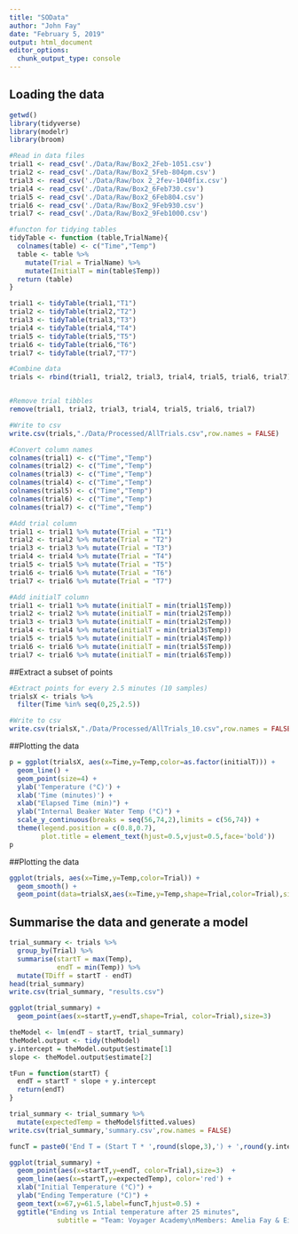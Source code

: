 ```yaml
---
title: "SOData"
author: "John Fay"
date: "February 5, 2019"
output: html_document
editor_options: 
  chunk_output_type: console
---
```

## Loading the data
```r
getwd()
library(tidyverse)
library(modelr)
library(broom)

#Read in data files
trial1 <- read_csv('./Data/Raw/Box2_2Feb-1051.csv')
trial2 <- read_csv('./Data/Raw/Box2_5Feb-804pm.csv')
trial3 <- read_csv('./Data/Raw/box 2_2fev-1040fix.csv')
trial4 <- read_csv('./Data/Raw/Box2_6Feb730.csv')
trial5 <- read_csv('./Data/Raw/Box2_6Feb804.csv')
trial6 <- read_csv('./Data/Raw/Box2_9Feb930.csv')
trial7 <- read_csv('./Data/Raw/Box2_9Feb1000.csv')

#functon for tidying tables
tidyTable <- function (table,TrialName){
  colnames(table) <- c("Time","Temp")
  table <- table %>% 
    mutate(Trial = TrialName) %>% 
    mutate(InitialT = min(table$Temp))
  return (table)
}

trial1 <- tidyTable(trial1,"T1")
trial2 <- tidyTable(trial2,"T2")
trial3 <- tidyTable(trial3,"T3")
trial4 <- tidyTable(trial4,"T4")
trial5 <- tidyTable(trial5,"T5")
trial6 <- tidyTable(trial6,"T6")
trial7 <- tidyTable(trial7,"T7")

#Combine data
trials <- rbind(trial1, trial2, trial3, trial4, trial5, trial6, trial7)


#Remove trial tibbles
remove(trial1, trial2, trial3, trial4, trial5, trial6, trial7)

#Write to csv
write.csv(trials,"./Data/Processed/AllTrials.csv",row.names = FALSE)

```

```r
#Convert column names
colnames(trial1) <- c("Time","Temp")
colnames(trial2) <- c("Time","Temp")
colnames(trial3) <- c("Time","Temp")
colnames(trial4) <- c("Time","Temp")
colnames(trial5) <- c("Time","Temp")
colnames(trial6) <- c("Time","Temp")
colnames(trial7) <- c("Time","Temp")

#Add trial column
trial1 <- trial1 %>% mutate(Trial = "T1")
trial2 <- trial2 %>% mutate(Trial = "T2")
trial3 <- trial3 %>% mutate(Trial = "T3")
trial4 <- trial4 %>% mutate(Trial = "T4")
trial5 <- trial5 %>% mutate(Trial = "T5")
trial6 <- trial6 %>% mutate(Trial = "T6")
trial7 <- trial6 %>% mutate(Trial = "T7")

#Add initialT column
trial1 <- trial1 %>% mutate(initialT = min(trial1$Temp))
trial2 <- trial2 %>% mutate(initialT = min(trial2$Temp))
trial3 <- trial3 %>% mutate(initialT = min(trial2$Temp))
trial4 <- trial4 %>% mutate(initialT = min(trial3$Temp))
trial5 <- trial5 %>% mutate(initialT = min(trial4$Temp))
trial6 <- trial6 %>% mutate(initialT = min(trial5$Temp))
trial7 <- trial6 %>% mutate(initialT = min(trial6$Temp))
```

##Extract a subset of points
```r
#Extract points for every 2.5 minutes (10 samples)
trialsX <- trials %>% 
  filter(Time %in% seq(0,25,2.5))

#Write to csv
write.csv(trialsX,"./Data/Processed/AllTrials_10.csv",row.names = FALSE)
```

##Plotting the data
```r
p = ggplot(trialsX, aes(x=Time,y=Temp,color=as.factor(initialT))) + 
  geom_line() + 
  geom_point(size=4) + 
  ylab('Temperature (°C)') +
  xlab('Time (minutes)') +
  xlab("Elapsed Time (min)") + 
  ylab("Internal Beaker Water Temp (°C)") + 
  scale_y_continuous(breaks = seq(56,74,2),limits = c(56,74)) +
  theme(legend.position = c(0.8,0.7),
        plot.title = element_text(hjust=0.5,vjust=0.5,face='bold'))
p
```

##Plotting the data
```r
ggplot(trials, aes(x=Time,y=Temp,color=Trial)) + 
  geom_smooth() + 
  geom_point(data=trialsX,aes(x=Time,y=Temp,shape=Trial,color=Trial),size=4)
```

## Summarise the data and generate a model
```r
trial_summary <- trials %>% 
  group_by(Trial) %>% 
  summarise(startT = max(Temp),
            endT = min(Temp)) %>% 
  mutate(TDiff = startT - endT)
head(trial_summary)
write.csv(trial_summary, "results.csv")
```

```r

ggplot(trial_summary) + 
  geom_point(aes(x=startT,y=endT,shape=Trial, color=Trial),size=3) 

theModel <- lm(endT ~ startT, trial_summary)
theModel.output <- tidy(theModel)
y.intercept = theModel.output$estimate[1]
slope <- theModel.output$estimate[2]

tFun = function(startT) {
  endT = startT * slope + y.intercept
  return(endT)
}

trial_summary <- trial_summary %>% 
  mutate(expectedTemp = theModel$fitted.values)
write.csv(trial_summary,'summary.csv',row.names = FALSE)
```

```r
funcT = paste0('End T = (Start T * ',round(slope,3),') + ',round(y.intercept,3))

ggplot(trial_summary) + 
  geom_point(aes(x=startT,y=endT, color=Trial),size=3)  + 
  geom_line(aes(x=startT,y=expectedTemp), color='red') +
  xlab("Initial Temperature (°C)") +
  ylab("Ending Temperature (°C)") +
  geom_text(x=67,y=61.5,label=funcT,hjust=0.5) +
  ggtitle("Ending vs Intial temperature after 25 minutes",
            subtitle = "Team: Voyager Academy\nMembers: Amelia Fay & Eisley Jantz") 

```

